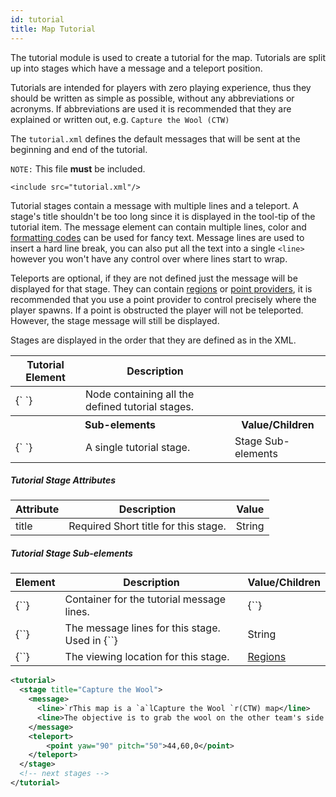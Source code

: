 ```yaml
---
id: tutorial
title: Map Tutorial
---
```


The tutorial module is used to create a tutorial for the map. Tutorials are split up into stages which have a message and a teleport position.

Tutorials are intended for players with zero playing experience, thus they should be written as simple as possible, without any abbreviations or acronyms. If abbreviations are used it is recommended that they are explained or written out, e.g. `Capture the Wool (CTW)`

The `tutorial.xml` defines the default messages that will be sent at the beginning and end of the tutorial.

`NOTE:` This file **must** be included.

`<include src="tutorial.xml"/>`

Tutorial stages contain a message with multiple lines and a teleport. A stage's title shouldn't be too long since it is displayed in the tool-tip of the tutorial item.
The message element can contain multiple lines, color and [formatting codes](/reference/formatting) can be used for fancy text. Message lines are used to insert a hard line break, you can also put all the text into a single `<line>` however you won't have any control over where lines start to wrap.

Teleports are optional, if they are not defined just the message will be displayed for that stage. They can contain [regions](/modules/regions) or [point providers](/modules/regions#pointProviders), it is recommended that you use a point provider to control precisely where the player spawns. If a point is obstructed the player will not be teleported. However, the stage message will still be displayed.

Stages are displayed in the order that they are defined as in the XML.

<div class="table-container">
  <table class="table">
    <thead>
      <tr>
        <th>Tutorial Element</th>
        <th>Description</th>
        <th></th>
      </tr>
    </thead>
    <tbody>
      <tr>
        <td>
          <label>{`<tutorial> </tutorial>`}</label>
        </td>
        <td>Node containing all the defined tutorial stages.</td>
        <td></td>
      </tr>
      <tr>
        <th colspan="2">Sub-elements</th>
        <th>Value/Children</th>
      </tr>
      <tr>
        <td>
          <label>{`<stage> </stage>`}</label>
        </td>
        <td>A single tutorial stage.</td>
        <td>
          <span class="badge badge--default">Stage Sub-elements</span>
        </td>
      </tr>
    </tbody>
  </table>
</div>

##### Tutorial Stage Attributes

<div class="table-container">
  <table class="table">
    <thead>
      <tr>
        <th>Attribute</th>
        <th>Description</th>
        <th>Value</th>
      </tr>
    </thead>
    <tbody>
      <tr>
        <td>
          <label>title</label>
        </td>
        <td>
          <span class="badge badge--danger">Required</span>
          Short title for this stage.
        </td>
        <td>
          <span class="badge badge--primary">String</span>
        </td>
      </tr>
    </tbody>
  </table>
</div>

##### Tutorial Stage Sub-elements

<div class="table-container">
  <table class="table">
    <thead>
      <tr>
        <th>Element</th>
        <th>Description</th>
        <th>Value/Children</th>
      </tr>
    </thead>
    <tbody>
      <tr>
        <td>
          <label>{`<message>`}</label>
        </td>
        <td>Container for the tutorial message lines.</td>
        <td>
          <label>{`<line>`}</label>
        </td>
      </tr>
      <tr>
        <td>
          <label>{`<line>`}</label>
        </td>
        <td>
          The message lines for this stage. Used in
          <label>{`<message>`}</label>
        </td>
        <td>
          <span class="badge badge--primary">String</span>
        </td>
      </tr>
      <tr>
        <td>
          <label>{`<teleport>`}</label>
        </td>
        <td>The viewing location for this stage.</td>
        <td>
          <a href="/modules/regions">Regions</a>
        </td>
      </tr>
    </tbody>
  </table>
</div>

```xml
<tutorial>
  <stage title="Capture the Wool">
    <message>
      <line>`rThis map is a `a`lCapture the Wool `r(CTW) map</line>
      <line>The objective is to grab the wool on the other team's side and return it to your base.</line>
    </message>
    <teleport>
        <point yaw="90" pitch="50">44,60,0</point>
    </teleport>
  </stage>
  <!-- next stages -->
</tutorial>
```
